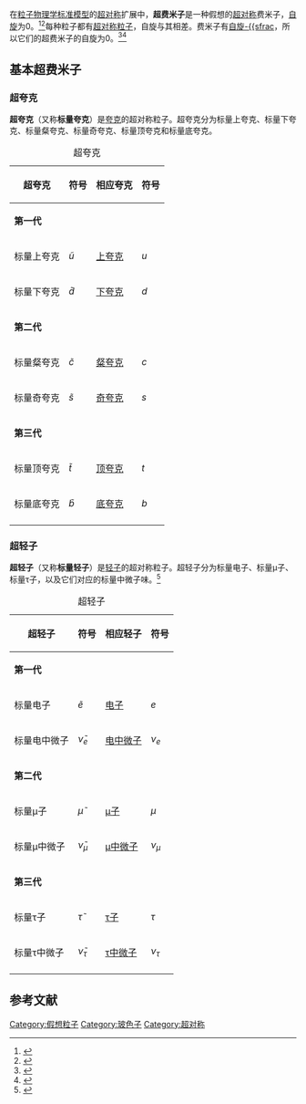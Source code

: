 {{NoteTA|G1=Physics}}
在[[粒子物理学|粒子物理学]][[标准模型|标准模型]]的[[超对称|超对称]]扩展中，'''超费米子'''是一种假想的[[超对称|超对称]]费米子，[[自旋|自旋]]为0。<ref>{{cite book |last1=He-sheng |first1=Chen |last2=Dongsheng |first2=Du |last3=Weiguo |first3=Li |title=High Energy Physics: Ichep 2004 - Proceedings Of The 32nd International Conference (In 2 Volumes) |date=2005 |publisher=World Scientific |isbn=9789814481274 |page=109 |url=https://books.google.com/books?id=W7DKCgAAQBAJ&q=Sfermion+spin-0&pg=PA109 |access-date=30 September 2019 |language=en}}</ref><ref>{{cite book |last1=Masayuki |first1=Nakahata |last2=Y |first2=Itow |last3=Masato |first3=Shiozawa |title=Neutrino Oscillations And Their Origin, Proceedings Of The 4th International Workshop |date=2004 |publisher=World Scientific |isbn=9789814485586 |url=https://books.google.com/books?id=GhzJCgAAQBAJ&q=Sfermion&pg=PA419 |access-date=30 September 2019 |language=en}}</ref>每种粒子都有[[超对称粒子|超对称粒子]]，自旋与其相差{{sfrac|1|2}}。费米子有[[自旋-1/2|自旋-{{sfrac]]，所以它们的超费米子的自旋为0。<ref>{{cite book |last1=Baer |first1=Howard |last2=Tata |first2=Xerxes |title=Weak Scale Supersymmetry: From Superfields to Scattering Events |date=2006 |publisher=Cambridge University Press |isbn=9781139455077 |page=129 |url=https://books.google.com/books?id=QpwM_3PA2KAC&q=Sfermion+spin-0&pg=PA129 |access-date=30 September 2019 |language=en}}</ref><ref>{{cite book |last1=Cline |first1=David B |title=Flavor-changing Neutral Currents: Present And Future Studies: Proceedings Of The Symposium |date=1997 |publisher=World Scientific |isbn=9789814545822 |page=229 |url=https://books.google.com/books?id=Go84DwAAQBAJ&q=Sfermion+spin-0&pg=PA229 |access-date=30 September 2019 |language=en}}</ref>

==基本超费米子==
===超夸克===
'''超夸克'''（又称'''标量夸克'''）是[[夸克|夸克]]的超对称粒子。超夸克分为标量上夸克、标量下夸克、标量粲夸克、标量奇夸克、标量顶夸克和标量底夸克。
{|class=wikitable style="text-align:center;"
|+超夸克
|-
!超夸克
!符号
!相应夸克
!符号
|-
|colspan="4"|'''第一代'''
|-
| 标量上夸克
| <math>\tilde{u}</math>
| [[上夸克|上夸克]]
| <math>u</math>
|-
| 标量下夸克
| <math>\tilde{d}</math>
| [[下夸克|下夸克]]
| <math>d</math>
|-
|colspan="4"|'''第二代'''
|-
| 标量粲夸克
| <math>\tilde{c}</math>
| [[粲夸克|粲夸克]]
| <math>c</math>
|-
| 标量奇夸克
| <math>\tilde{s}</math>
| [[奇夸克|奇夸克]]
| <math>s</math>
|-
|colspan="4"|'''第三代'''
|-
| 标量顶夸克
| <math>\tilde{t}</math>
| [[顶夸克|顶夸克]]
| <math>t</math>
|-
| 标量底夸克
| <math>\tilde{b}</math>
| [[底夸克|底夸克]]
| <math>b</math>
|-
|}

===超轻子===
'''超轻子'''（又称'''标量轻子'''）是[[轻子|轻子]]的超对称粒子。超轻子分为标量电子、标量μ子、标量τ子，以及它们对应的标量中微子味。<ref>{{cite book |last1=Masayuki |first1=Nakahata |last2=Y |first2=Itow |last3=Masato |first3=Shiozawa |title=Neutrino Oscillations And Their Origin, Proceedings Of The 4th International Workshop |date=2004 |publisher=World Scientific |isbn=9789814485586 |page=442 |url=https://books.google.com/books?id=GhzJCgAAQBAJ&q=Sfermion+Sleptons&pg=PA422 |access-date=30 September 2019 |language=en}}</ref>

{|class=wikitable style="text-align:center;"
|+超轻子
|-
!超轻子
!符号
!相应轻子
!符号
|-
|colspan="4"|'''第一代'''
|-
| 标量电子
| <math>\tilde{e}</math>
| [[电子|电子]]
| <math>e</math>
|-
| 标量电中微子
| <math>\tilde{\nu}_e</math>
| [[电中微子|电中微子]]
| <math>\nu_e</math>
|-
|colspan="4"|'''第二代'''
|-
| 标量μ子
| <math>\tilde{\mu}</math>
| [[μ子|μ子]]
| <math>\mu</math>
|-
| 标量μ中微子
| <math>\tilde{\nu}_\mu</math>
| [[μ中微子|μ中微子]]
| <math>\nu_\mu</math>
|-
|colspan="4"|'''第三代'''
|-
| 标量τ子
| <math>\tilde{\tau}</math>
| [[τ子|τ子]]
| <math>\tau</math>
|-
| 标量τ中微子
| <math>\tilde{\nu}_\tau</math>
| [[τ中微子|τ中微子]]
| <math>\nu_\tau</math>
|-
|}

==参考文献==
{{reflist}}

{{粒子|state = collapsed}}

[[Category:假想粒子|Category:假想粒子]]
[[Category:玻色子|Category:玻色子]]
[[Category:超对称|Category:超对称]]